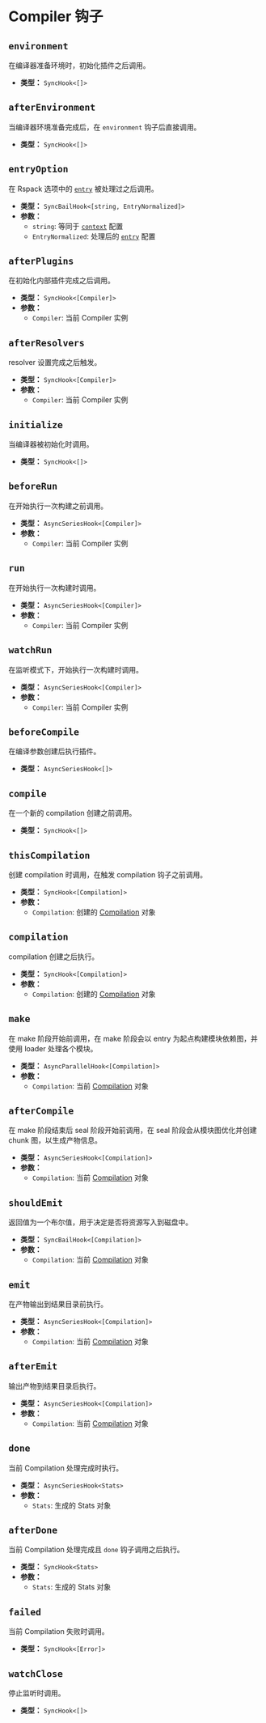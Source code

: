 
# Compiler 钩子

## `environment`

在编译器准备环境时，初始化插件之后调用。

- **类型：** `SyncHook<[]>`

## `afterEnvironment`

当编译器环境准备完成后，在 `environment` 钩子后直接调用。

- **类型：** `SyncHook<[]>`

## `entryOption`

在 Rspack 选项中的 [`entry`](/config/entry) 被处理过之后调用。

- **类型：** `SyncBailHook<[string, EntryNormalized]>`
- **参数：**
  - `string`: 等同于 [`context`](/config/context) 配置
  - `EntryNormalized`: 处理后的 [`entry`](/config/entry) 配置

## `afterPlugins`

在初始化内部插件完成之后调用。

- **类型：** `SyncHook<[Compiler]>`
- **参数：**
  - `Compiler`: 当前 Compiler 实例

<Collapse>
  <CollapsePanel
    className="collapse-code-panel"
    header="Compiler.ts"
    key="Compiler"
  >
    <CompilerType />
  </CollapsePanel>
</Collapse>

## `afterResolvers`

resolver 设置完成之后触发。

- **类型：** `SyncHook<[Compiler]>`
- **参数：**
  - `Compiler`: 当前 Compiler 实例

<Collapse>
  <CollapsePanel
    className="collapse-code-panel"
    header="Compiler.ts"
    key="Compiler"
  >
    <CompilerType />
  </CollapsePanel>
</Collapse>

## `initialize`

当编译器被初始化时调用。

- **类型：** `SyncHook<[]>`

## `beforeRun`

在开始执行一次构建之前调用。

- **类型：** `AsyncSeriesHook<[Compiler]>`
- **参数：**
  - `Compiler`: 当前 Compiler 实例

<Collapse>
  <CollapsePanel
    className="collapse-code-panel"
    header="Compiler.ts"
    key="Compiler"
  >
    <CompilerType />
  </CollapsePanel>
</Collapse>

## `run`

在开始执行一次构建时调用。

- **类型：** `AsyncSeriesHook<[Compiler]>`
- **参数：**
  - `Compiler`: 当前 Compiler 实例

<Collapse>
  <CollapsePanel
    className="collapse-code-panel"
    header="Compiler.ts"
    key="Compiler"
  >
    <CompilerType />
  </CollapsePanel>
</Collapse>

## `watchRun`

在监听模式下，开始执行一次构建时调用。

- **类型：** `AsyncSeriesHook<[Compiler]>`
- **参数：**
  - `Compiler`: 当前 Compiler 实例

<Collapse>
  <CollapsePanel
    className="collapse-code-panel"
    header="Compiler.ts"
    key="Compiler"
  >
    <CompilerType />
  </CollapsePanel>
</Collapse>

## `beforeCompile`

在编译参数创建后执行插件。

- **类型：** `AsyncSeriesHook<[]>`

## `compile`

在一个新的 compilation 创建之前调用。

- **类型：** `SyncHook<[]>`

## `thisCompilation`

创建 compilation 时调用，在触发 compilation 钩子之前调用。

- **类型：** `SyncHook<[Compilation]>`
- **参数：**
  - `Compilation`: 创建的 [Compilation](/api/javascript-api/compilation) 对象

<Collapse>
  <CollapsePanel
    className="collapse-code-panel"
    header="Compilation.ts"
    key="Compilation"
  >
    <CompilationType />
  </CollapsePanel>
</Collapse>

## `compilation`

compilation 创建之后执行。

- **类型：** `SyncHook<[Compilation]>`
- **参数：**
  - `Compilation`: 创建的 [Compilation](/api/javascript-api/compilation) 对象

<Collapse>
  <CollapsePanel
    className="collapse-code-panel"
    header="Compilation.ts"
    key="Compilation"
  >
    <CompilationType />
  </CollapsePanel>
</Collapse>

## `make`

在 make 阶段开始前调用，在 make 阶段会以 entry 为起点构建模块依赖图，并使用 loader 处理各个模块。

- **类型：** `AsyncParallelHook<[Compilation]>`
- **参数：**
  - `Compilation`: 当前 [Compilation](/api/javascript-api/compilation) 对象

<Collapse>
  <CollapsePanel
    className="collapse-code-panel"
    header="Compilation.ts"
    key="Compilation"
  >
    <CompilationType />
  </CollapsePanel>
</Collapse>

## `afterCompile`

在 make 阶段结束后 seal 阶段开始前调用，在 seal 阶段会从模块图优化并创建 chunk 图，以生成产物信息。

- **类型：** `AsyncSeriesHook<[Compilation]>`
- **参数：**
  - `Compilation`: 当前 [Compilation](/api/javascript-api/compilation) 对象

<Collapse>
  <CollapsePanel
    className="collapse-code-panel"
    header="Compilation.ts"
    key="Compilation"
  >
    <CompilationType />
  </CollapsePanel>
</Collapse>

## `shouldEmit`

<ApiMeta addedVersion="0.4.1" />

返回值为一个布尔值，用于决定是否将资源写入到磁盘中。

- **类型：** `SyncBailHook<[Compilation]>`
- **参数：**
  - `Compilation`: 当前 [Compilation](/api/javascript-api/compilation) 对象

<Collapse>
  <CollapsePanel
    className="collapse-code-panel"
    header="Compilation.ts"
    key="Compilation"
  >
    <CompilationType />
  </CollapsePanel>
</Collapse>

## `emit`

在产物输出到结果目录前执行。

- **类型：** `AsyncSeriesHook<[Compilation]>`
- **参数：**
  - `Compilation`: 当前 [Compilation](/api/javascript-api/compilation) 对象

<Collapse>
  <CollapsePanel
    className="collapse-code-panel"
    header="Compilation.ts"
    key="Compilation"
  >
    <CompilationType />
  </CollapsePanel>
</Collapse>

## `afterEmit`

输出产物到结果目录后执行。

- **类型：** `AsyncSeriesHook<[Compilation]>`
- **参数：**
  - `Compilation`: 当前 [Compilation](/api/javascript-api/compilation) 对象

<Collapse>
  <CollapsePanel
    className="collapse-code-panel"
    header="Compilation.ts"
    key="Compilation"
  >
    <CompilationType />
  </CollapsePanel>
</Collapse>

## `done`

当前 Compilation 处理完成时执行。

- **类型：** `AsyncSeriesHook<Stats>`
- **参数：**
  - `Stats`: 生成的 Stats 对象

<Collapse>
  <CollapsePanel className="collapse-code-panel" header="Stats.ts" key="Stats">
    <StatsType />
  </CollapsePanel>
</Collapse>

## `afterDone`

当前 Compilation 处理完成且 `done` 钩子调用之后执行。

- **类型：** `SyncHook<Stats>`
- **参数：**
  - `Stats`: 生成的 Stats 对象

<Collapse>
  <CollapsePanel className="collapse-code-panel" header="Stats.ts" key="Stats">
    <StatsType />
  </CollapsePanel>
</Collapse>

## `failed`

当前 Compilation 失败时调用。

- **类型：** `SyncHook<[Error]>`

## `watchClose`

停止监听时调用。

- **类型：** `SyncHook<[]>`
